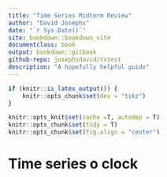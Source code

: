 ```yaml
---
title: "Time Series Midterm Review"
author: "David Josephs"
date: "`r Sys.Date()`"
site: bookdown::bookdown_site
documentclass: book
output: bookdown::gitbook
github-repo: josephsdavid/tstest
description: "A hopefully helpful guide"
---
```


```r
if (knitr::is_latex_output()) {
	knitr::opts_chunk$set(dev = "tikz")
}

knitr::opts_knit$set(cache =T, autodep = T)
knitr::opts_chunk$set(tidy = T)
knitr::opts_chunk$set(fig.align = "center")
```
# Time series o clock
